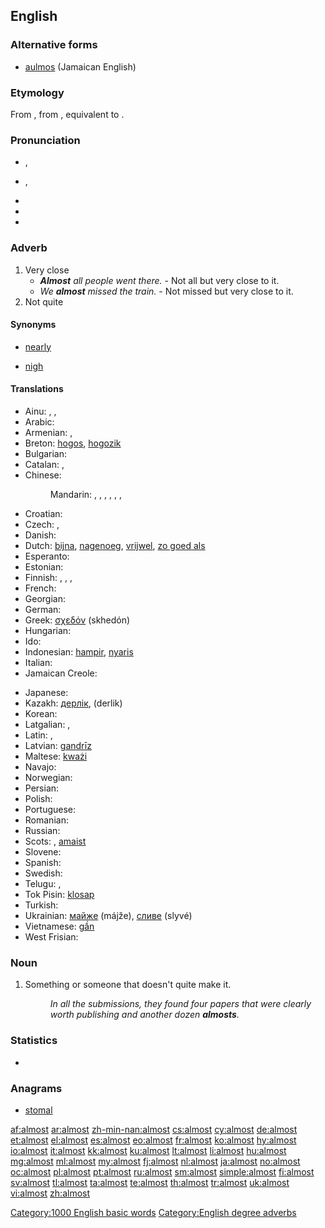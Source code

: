 {{slim-wikipedia|dab=almost (disambiguation)|almost}}
==English==

===Alternative forms===
* [[aulmos]] (Jamaican English)

===Etymology===
From {{etyl|enm}}, from {{etyl|ang|en}} {{term|eallmæst|eallmǣst|sc=Latinx|nearly all, almost, for the most part|lang=ang}}, equivalent to {{prefix|al|alt1=all-|most|lang=-}}.

===Pronunciation===
* {{a|UK}} {{IPA|/ɔːl.ˈməʊst/|/ˈɔːl.məʊst/}}, {{X-SAMPA|/"O:l.m@Ust/|/O:l"m@Ust/}}
* {{a|US}} {{IPA|/ˈɔl.moʊst/|/ˈɑɫ.moʊst/}}, {{X-SAMPA|/"Ol.moUst/}}
* {{audio|en-us-inlandnorth-almost.ogg|Audio (US-Inland North)}}
* {{audio|en-us-almost.ogg|Audio (US)}}
* {{hyphenation|al|most}}

===Adverb===
{{en-adv|-}}

# Very close
#* '''''Almost''' all people went there.'' - Not all but very close to it.
#* ''We '''almost''' missed the train.'' - Not missed but very close to it.
# Not quite

====Synonyms====
* {{sense|very close, not quite}} [[nearly]]
* {{sense|very close}} [[nigh]]

====Translations====
{{trans-top|very close to}}
* Ainu: {{tø|ain|ナアニ|tr=naani}}, {{tø|ain|ナアニフンコ|tr=naanihunko}}, {{tø|ain|ナアニポ|tr=naanipo}}
* Arabic: {{t|ar|تقريبا|alt=تقريبًا|tr=taqriiban}}
* Armenian: {{t-|hy|համարյա|tr=hamarya}}, {{t-|hy|գրեթե|tr=gret'e}}
* Breton: [[hogos]], [[hogozik]]
* Bulgarian: {{t+|bg|почти}}
* Catalan: {{t|ca|gairebé}}, {{t|ca|quasi}}
* Chinese:
*: Mandarin: {{t-|cmn|幾乎|sc=Hani}}, {{t-|cmn|几乎|tr=jīhū|sc=Hani}}, {{t-|cmn|差點|sc=Hani}}, {{t-|cmn|差点|tr=chàdiǎn|sc=Hani}}, {{t|cmn|差一點|sc=Hani}}, {{t|cmn|差一点|tr=chāyīdiǎn|sc=Hani}}, {{t-|cmn|差不多|tr=chàbuduō|sc=Hani}}
* Croatian: {{t|hr|skoro}}
* Czech: {{t-|cs|skoro}}, {{t+|cs|téměř}}
* Danish: {{t-|da|næsten}}
* Dutch: [[bijna]], [[nagenoeg]], [[vrijwel]], [[zo goed als]]
* Esperanto: {{t-|eo|preskaŭ|xs=Esperanto}}
* Estonian: {{t-|et|peaaegu}}
* Finnish: {{t+|fi|lähes}}, {{t+|fi|melkein}}, {{t+|fi|miltei}}, {{t+|fi|liki}}
* French: {{t+|fr|presque}}
* Georgian: {{t|ka|თითქმის|sc=Geor}}
* German: {{t+|de|fast}}
* Greek: [[σχεδόν]] (skhedón)
* Hungarian: {{t|hu|majdnem}}
* Ido: {{t+|io|preske|xs=Ido}}
* Indonesian: [[hampir]], [[nyaris]]
* Italian: {{t+|it|quasi}}
* Jamaican Creole: {{tø|jam|aalmos}}
{{trans-mid}}
* Japanese: {{t+|ja|ほとんど|tr=hotondo}}
* Kazakh: [[дерлік]], (derlik)
* Korean: {{t+|ko|거의|tr=geoui|sc=Hang}}
* Latgalian: {{tø|ltg|kuoni}}, {{tø|ltg|gondreiž}}
* Latin: {{t-|la|paene}}, {{t-|la|fere}}
* Latvian: [[gandrīz]]
* Maltese: [[kważi]]
* Navajo: {{tø|nv|kʼasdą́ą́}}
* Norwegian: {{t-|no|nesten}}
* Persian: {{t|fa|تقریباً|tr=taqriban|sc=fa-Arab}}
* Polish: {{t+|pl|prawie}}
* Portuguese: {{t+|pt|quase}}
* Romanian: {{t+|ro|aproape}}
* Russian: {{t+|ru|почти|tr=počtí}}
* Scots: {{t|sco|awmaist}}, [[amaist]]
* Slovene: {{t+|sl|skoraj}}
* Spanish: {{t+|es|casi}}
* Swedish: {{t+|sv|nästan}}
* Telugu: {{t|te|దాదాపు|tr=dādāpu}}, {{t|te|దరిదాపు|tr=daridāpu}}
* Tok Pisin: [[klosap]]
* Turkish: {{t|tr|neredeyse}}
* Ukrainian: [[майже]] (májže), [[сливе]] (slyvé)
* Vietnamese: [[gần]]
* West Frisian: {{t-|fy|hast|xs=West Frisian}}
{{trans-bottom}}

===Noun===
{{en-noun}}

# {{informal}} Something or someone that doesn't quite make it.
#: ''In all the submissions, they found four papers that were clearly worth publishing and another dozen '''almosts'''.''

===Statistics===
* {{rank|gave|asked|soon|216|almost|thou|full|country}}

===Anagrams===
* [[stomal#English|stomal]]

[[Category:1000 English basic words]]
[[Category:English degree adverbs]]

[[af:almost]]
[[ar:almost]]
[[zh-min-nan:almost]]
[[cs:almost]]
[[cy:almost]]
[[de:almost]]
[[et:almost]]
[[el:almost]]
[[es:almost]]
[[eo:almost]]
[[fr:almost]]
[[ko:almost]]
[[hy:almost]]
[[io:almost]]
[[it:almost]]
[[kk:almost]]
[[ku:almost]]
[[lt:almost]]
[[li:almost]]
[[hu:almost]]
[[mg:almost]]
[[ml:almost]]
[[my:almost]]
[[fj:almost]]
[[nl:almost]]
[[ja:almost]]
[[no:almost]]
[[oc:almost]]
[[pl:almost]]
[[pt:almost]]
[[ru:almost]]
[[sm:almost]]
[[simple:almost]]
[[fi:almost]]
[[sv:almost]]
[[tl:almost]]
[[ta:almost]]
[[te:almost]]
[[th:almost]]
[[tr:almost]]
[[uk:almost]]
[[vi:almost]]
[[zh:almost]]
